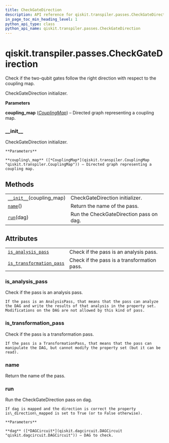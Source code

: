 ```yaml
---
title: CheckGateDirection
description: API reference for qiskit.transpiler.passes.CheckGateDirection
in_page_toc_min_heading_level: 1
python_api_type: class
python_api_name: qiskit.transpiler.passes.CheckGateDirection
---
```


# qiskit.transpiler.passes.CheckGateDirection

<Class id="qiskit.transpiler.passes.CheckGateDirection" github="https://github.com/qiskit/qiskit/tree/stable/0.18/qiskit/transpiler/passes/utils/check_gate_direction.py" signature="CheckGateDirection(*args, **kwargs)">
  Check if the two-qubit gates follow the right direction with respect to the coupling map.

  CheckGateDirection initializer.

  **Parameters**

  **coupling\_map** ([*CouplingMap*](qiskit.transpiler.CouplingMap "qiskit.transpiler.CouplingMap")) – Directed graph representing a coupling map.

  ### \_\_init\_\_

  <Function id="qiskit.transpiler.passes.CheckGateDirection.__init__" name="__init__" signature="__init__(coupling_map)">
    CheckGateDirection initializer.

    **Parameters**

    **coupling\_map** ([*CouplingMap*](qiskit.transpiler.CouplingMap "qiskit.transpiler.CouplingMap")) – Directed graph representing a coupling map.
  </Function>

  ## Methods

  |                                                                                                                                           |                                         |
  | ----------------------------------------------------------------------------------------------------------------------------------------- | --------------------------------------- |
  | [`__init__`](#qiskit.transpiler.passes.CheckGateDirection.__init__ "qiskit.transpiler.passes.CheckGateDirection.__init__")(coupling\_map) | CheckGateDirection initializer.         |
  | [`name`](#qiskit.transpiler.passes.CheckGateDirection.name "qiskit.transpiler.passes.CheckGateDirection.name")()                          | Return the name of the pass.            |
  | [`run`](#qiskit.transpiler.passes.CheckGateDirection.run "qiskit.transpiler.passes.CheckGateDirection.run")(dag)                          | Run the CheckGateDirection pass on dag. |

  ## Attributes

  |                                                                                                                                                                      |                                             |
  | -------------------------------------------------------------------------------------------------------------------------------------------------------------------- | ------------------------------------------- |
  | [`is_analysis_pass`](#qiskit.transpiler.passes.CheckGateDirection.is_analysis_pass "qiskit.transpiler.passes.CheckGateDirection.is_analysis_pass")                   | Check if the pass is an analysis pass.      |
  | [`is_transformation_pass`](#qiskit.transpiler.passes.CheckGateDirection.is_transformation_pass "qiskit.transpiler.passes.CheckGateDirection.is_transformation_pass") | Check if the pass is a transformation pass. |

  ### is\_analysis\_pass

  <Function id="qiskit.transpiler.passes.CheckGateDirection.is_analysis_pass" name="is_analysis_pass" signature="property is_analysis_pass">
    Check if the pass is an analysis pass.

    If the pass is an AnalysisPass, that means that the pass can analyze the DAG and write the results of that analysis in the property set. Modifications on the DAG are not allowed by this kind of pass.
  </Function>

  ### is\_transformation\_pass

  <Function id="qiskit.transpiler.passes.CheckGateDirection.is_transformation_pass" name="is_transformation_pass" signature="property is_transformation_pass">
    Check if the pass is a transformation pass.

    If the pass is a TransformationPass, that means that the pass can manipulate the DAG, but cannot modify the property set (but it can be read).
  </Function>

  ### name

  <Function id="qiskit.transpiler.passes.CheckGateDirection.name" name="name" signature="name()">
    Return the name of the pass.
  </Function>

  ### run

  <Function id="qiskit.transpiler.passes.CheckGateDirection.run" name="run" signature="run(dag)">
    Run the CheckGateDirection pass on dag.

    If dag is mapped and the direction is correct the property is\_direction\_mapped is set to True (or to False otherwise).

    **Parameters**

    **dag** ([*DAGCircuit*](qiskit.dagcircuit.DAGCircuit "qiskit.dagcircuit.DAGCircuit")) – DAG to check.
  </Function>
</Class>

